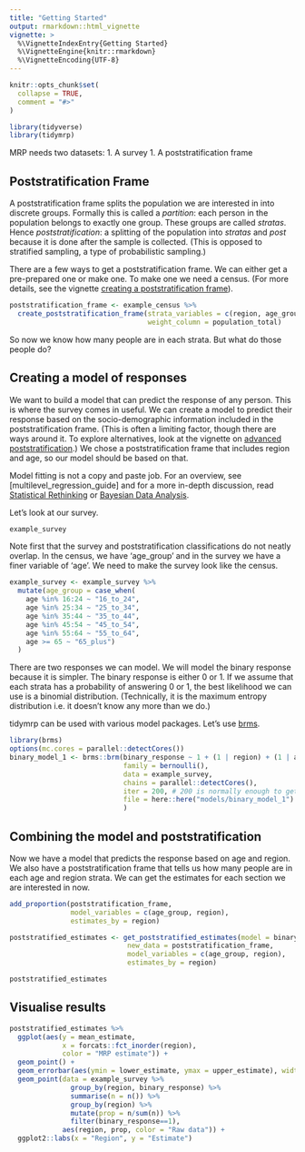 ```yaml
---
title: "Getting Started"
output: rmarkdown::html_vignette
vignette: >
  %\VignetteIndexEntry{Getting Started}
  %\VignetteEngine{knitr::rmarkdown}
  %\VignetteEncoding{UTF-8}
---
```


```r
knitr::opts_chunk$set(
  collapse = TRUE,
  comment = "#>"
)
```

```r
library(tidyverse)
library(tidymrp)
```

MRP needs two datasets:
1. A survey
1. A poststratification frame

## Poststratification Frame

A poststratification frame splits the population we are interested in into discrete groups. Formally this is called a _partition_: each person in the population belongs to exactly one group. These groups are called _stratas_. Hence _poststratification_: a splitting of the population into _stratas_ and _post_ because it is done after the sample is collected. (This is opposed to stratified sampling, a type of probabilistic sampling.)

There are a few ways to get a poststratification frame. We can either get a pre-prepared one or make one. To make one we need a census. (For more details, see the vignette [creating a poststratification frame](creating_a_poststratification_frame)).

```r
poststratification_frame <- example_census %>%
  create_poststratification_frame(strata_variables = c(region, age_group),
                                  weight_column = population_total)
```

So now we know how many people are in each strata. But what do those people do?

## Creating a model of responses

We want to build a model that can predict the response of any person. This is where the survey comes in useful. We can create a model to predict their response based on the socio-demographic information included in the poststratification frame. (This is often a limiting factor, though there are ways around it. To explore alternatives, look at the vignette on [advanced poststratification](advanced_poststratification).) We chose a poststratification frame that includes region and age, so our model should be based on that.

Model fitting is not a copy and paste job. For an overview, see [multilevel_regression_guide] and for a more in-depth discussion, read [Statistical Rethinking](https://xcelab.net/rm/statistical-rethinking/) or [Bayesian Data Analysis](http://www.stat.columbia.edu/~gelman/book/).

Let's look at our survey.

```r
example_survey
```

Note first that the survey and poststratification classifications do not neatly overlap. In the census, we have 'age_group' and in the survey we have a finer variable of 'age'. We need to make the survey look like the census.

```r
example_survey <- example_survey %>%
  mutate(age_group = case_when(
    age %in% 16:24 ~ "16_to_24",
    age %in% 25:34 ~ "25_to_34",
    age %in% 35:44 ~ "35_to_44",
    age %in% 45:54 ~ "45_to_54",
    age %in% 55:64 ~ "55_to_64",
    age >= 65 ~ "65_plus")
  )
```

There are two responses we can model. We will model the binary response because it is simpler. The binary response is either 0 or 1. If we assume that each strata has a probability of answering 0 or 1, the best likelihood we can use is a binomial distribution. (Technically, it is the maximum entropy distribution i.e. it doesn't know any more than we do.)

tidymrp can be used with various model packages. Let's use [brms](https://paul-buerkner.github.io/brms/).

```r
library(brms)
options(mc.cores = parallel::detectCores())
binary_model_1 <- brms::brm(binary_response ~ 1 + (1 | region) + (1 | age_group),
                            family = bernoulli(),
                            data = example_survey,
                            chains = parallel::detectCores(),
                            iter = 200, # 200 is normally enough to get the idea
                            file = here::here("models/binary_model_1")
                            )
```

## Combining the model and poststratification

Now we have a model that predicts the response based on age and region. We also have a poststratification frame that tells us how many people are in each age and region strata. We can get the estimates for each section we are interested in now.


<!-- ```{r} -->
<!-- strata_estimates <- get_strata_estimates(model = binary_model_1, -->
<!--                                          new_data = poststratification_frame, -->
<!--                                          group_variables = c(age_group, region), lower_confidence = 0.2) -->
<!-- ``` -->

<!-- Often we are less interested in the results by strata, as we are in the results by region. -->

<!-- ```{r} -->
<!-- strata_estimates %>% -->
<!--   left_join(poststratification_frame, by = c("age_group", "region")) -->
<!-- ``` -->


```r
add_proportion(poststratification_frame,
               model_variables = c(age_group, region),
               estimates_by = region)
```

```r
poststratified_estimates <- get_poststratified_estimates(model = binary_model_1,
                             new_data = poststratification_frame,
                             model_variables = c(age_group, region),
                             estimates_by = region)

poststratified_estimates
```



## Visualise results

```r
poststratified_estimates %>% 
  ggplot(aes(y = mean_estimate,
             x = forcats::fct_inorder(region),
             color = "MRP estimate")) + 
  geom_point() +
  geom_errorbar(aes(ymin = lower_estimate, ymax = upper_estimate), width = 0) +
  geom_point(data = example_survey %>% 
               group_by(region, binary_response) %>%
               summarise(n = n()) %>% 
               group_by(region) %>% 
               mutate(prop = n/sum(n)) %>% 
               filter(binary_response==1), 
             aes(region, prop, color = "Raw data")) +
  ggplot2::labs(x = "Region", y = "Estimate")
```

